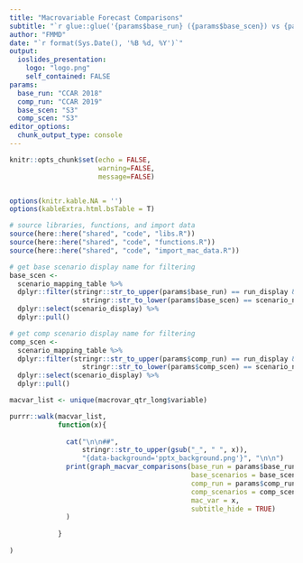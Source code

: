 ```yaml
---
title: "Macrovariable Forecast Comparisons"
subtitle: "`r glue::glue('{params$base_run} ({params$base_scen}) vs {params$comp_run} ({params$comp_scen})')`" 
author: "FMMD"
date: "`r format(Sys.Date(), '%B %d, %Y')`"
output: 
  ioslides_presentation:
    logo: "logo.png"
    self_contained: FALSE
params:
  base_run: "CCAR 2018"
  comp_run: "CCAR 2019"
  base_scen: "S3"
  comp_scen: "S3"
editor_options: 
  chunk_output_type: console
---
```


```r
knitr::opts_chunk$set(echo = FALSE,  
                      warning=FALSE, 
                      message=FALSE)


options(knitr.kable.NA = '')
options(kableExtra.html.bsTable = T)

# source libraries, functions, and import data
source(here::here("shared", "code", "libs.R"))
source(here::here("shared", "code", "functions.R"))
source(here::here("shared", "code", "import_mac_data.R"))

# get base scenario display name for filtering
base_scen <- 
  scenario_mapping_table %>%
  dplyr::filter(stringr::str_to_upper(params$base_run) == run_display &
                  stringr::str_to_lower(params$base_scen) == scenario_name) %>%
  dplyr::select(scenario_display) %>%
  dplyr::pull()

# get comp scenario display name for filtering
comp_scen <- 
  scenario_mapping_table %>%
  dplyr::filter(stringr::str_to_upper(params$comp_run) == run_display &
                  stringr::str_to_lower(params$comp_scen) == scenario_name) %>%
  dplyr::select(scenario_display) %>%
  dplyr::pull()

macvar_list <- unique(macrovar_qtr_long$variable)

```

```r

purrr::walk(macvar_list,
            function(x){
              
              cat("\n\n##", 
                  stringr::str_to_upper(gsub("_", " ", x)),
                  "{data-background='pptx_background.png'}", "\n\n")
              print(graph_macvar_comparisons(base_run = params$base_run,
                                             base_scenarios = base_scen,
                                             comp_run = params$comp_run,
                                             comp_scenarios = comp_scen,
                                             mac_var = x,
                                             subtitle_hide = TRUE)
              )
              
            }
            
)

```